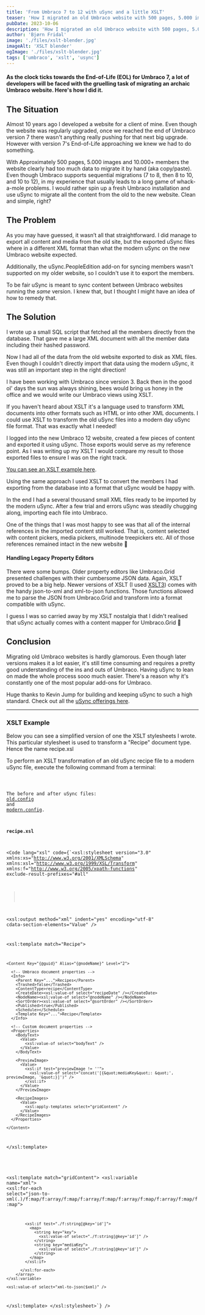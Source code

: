 ```yaml
---
title: 'From Umbraco 7 to 12 with uSync and a little XSLT'
teaser: 'How I migrated an old Umbraco website with 500 pages, 5.000 images and 10.000 members'
pubDate: 2023-10-06
description: 'How I migrated an old Umbraco website with 500 pages, 5.000 images and 10.000 members using uSync and XSLT'
author: 'Bjørn Fridal'
image: './files/xslt-blender.jpg'
imageAlt: 'XSLT blender'
ogImage: './files/xslt-blender.jpg'
tags: ['umbraco', 'xslt', 'usync']
---
```



#### As the clock ticks towards the End-of-Life (EOL) for Umbraco 7, a lot of developers will be faced with the gruelling task of migrating an archaic Umbraco website. Here's how I did it.

## The Situation

Almost 10 years ago I developed a website for a client of mine. Even though the website was regularly upgraded, once we reached the end of Umbraco version 7 there wasn't anything really pushing for that next big upgrade. However with version 7's End-of-Life approaching we knew we had to do something.

With Approximately 500 pages, 5.000 images and 10.000+ members the website clearly had too much data to migrate it by hand (aka copy/paste). Even though Umbraco supports sequential migrations (7 to 8, then 8 to 10, and 10 to 12), in my experience that usually leads to a long game of whack-a-mole problems. I would rather spin up a fresh Umbraco installation and use uSync to migrate all the content from the old to the new website. Clean and simple, right?

## The Problem

As you may have guessed, it wasn’t all that straightforward. I did manage to export all content and media from the old site, but the exported uSync files where in a different XML format than what the modern uSync on the new Umbraco website expected.

Additionally, the uSync.PeopleEdition add-on for syncing members wasn't supported on my older website, so I couldn't use it to export the members.

To be fair uSync is meant to sync content between Umbraco websites running the _same_ version. I knew that, but I thought I might have an idea of how to remedy that.

## The Solution

I wrote up a small SQL script that fetched all the members directly from the database. That gave me a large XML document with all the member data including their hashed password.

Now I had all of the data from the old website exported to disk as XML files. Even though I couldn't directly import that data using the modern uSync, it was still an important step in the right direction!

I have been working with Umbraco since version 3. Back then in the good ol' days the sun was always shining, bees would bring us honey in the office and we would write our Umbraco views using XSLT.

If you haven't heard about XSLT it's a language used to transform XML documents into other formats such as HTML or into other XML documents. I could use XSLT to transform the old uSync files into a modern day uSync file format. That was exactly what I needed!

I logged into the new Umbraco 12 website, created a few pieces of content and exported it using uSync. Those exports would serve as my reference point. As I was writing up my XSLT I would compare my result to those exported files to ensure I was on the right track.

[You can see an XSLT example here](#xslt-example).

Using the same approach I used XSLT to convert the members I had exporting from the database into a format that uSync would be happy with.

In the end I had a several thousand small XML files ready to be imported by the modern uSync. After a few trial and errors uSync was steadily chugging along, importing each file into Umbraco.

One of the things that I was most happy to see was that all of the internal references in the imported content still worked. That is, content selected with content pickers, media pickers, multinode treepickers etc. All of those references remained intact in the new website 🙌

#### Handling Legacy Property Editors

There were some bumps. Older property editors like Umbraco.Grid presented challenges with their cumbersome JSON data. Again, XSLT proved to be a big help. Newer versions of XSLT (I used [XSLT3](https://www.npmjs.com/package/xslt3)) comes with the handy json-to-xml and xml-to-json functions. Those functions allowed me to parse the JSON from Umbraco.Grid and transform into a format compatible with uSync.

I guess I was so carried away by my XSLT nostalgia that I didn't realised that uSync actually comes with a content mapper for Umbraco.Grid 🙈

## Conclusion

Migrating old Umbraco websites is hardly glamorous. Even though later versions makes it a lot easier, it's still time consuming and requires a pretty good understanding of the ins and outs of Umbraco. Having uSync to lean on made the whole process sooo much easier. There's a reason why it's constantly one of the most popular add-ons for Umbraco.

Huge thanks to Kevin Jump for building and keeping uSync to such a high standard. Check out all the <a href="https://jumoo.co.uk/uSync/" target="_blank">uSync offerings here</a>.

---

### XSLT Example

Below you can see a simplified version of one the XSLT stylesheets I wrote. This particular stylesheet is used to transform a "Recipe" document type. Hence the name recipe.xsl

To perform an XSLT transformation of an old uSync recipe file to a modern uSync file, execute the following command from a terminal:

<Code lang="sh" title="s" code='xslt3 -xsl:recipe.xsl -s:old.config -o:modern.config' />

The before and after uSync files: <a href="/assets/from-umbraco-7-to-12-with-usync-and-a-little-xslt/old.config.xml" target="_blank">old.config</a> and <a href="/assets/from-umbraco-7-to-12-with-usync-and-a-little-xslt/modern.config.xml" target="_blank">modern.config</a>.


#### recipe.xsl

<Code lang="xsl" code={`<xsl:stylesheet
  version="3.0"
  xmlns:xs="http://www.w3.org/2001/XMLSchema"
  xmlns:xsl="http://www.w3.org/1999/XSL/Transform"
  xmlns:f="http://www.w3.org/2005/xpath-functions"
  exclude-result-prefixes="#all"
>
  <xsl:output method="xml" indent="yes" encoding="utf-8" cdata-section-elements="Value" />

  <xsl:template match="Recipe">

    <Content Key="{@guid}" Alias="{@nodeName}" Level="2">

      <!-- Umbraco document properties -->
      <Info>
        <Parent Key="...">Recipes</Parent>
        <Trashed>false</Trashed>
        <ContentType>recipe</ContentType>
        <CreateDate><xsl:value-of select="recipeDate" /></CreateDate>
        <NodeName><xsl:value-of select="@nodeName" /></NodeName>
        <SortOrder><xsl:value-of select="@sortOrder" /></SortOrder>
        <Published>true</Published>
        <Schedule></Schedule>
        <Template Key="...">Recipe</Template>
      </Info>

      <!-- Custom document properties -->
      <Properties>
        <BodyText>
          <Value>
            <xsl:value-of select="bodyText" />
          </Value>
        </BodyText>

        <PreviewImage>
          <Value>
            <xsl:if test="previewImage != ''">
              <xsl:value-of select="concat('[{&quot;mediaKey&quot;: &quot;', previewImage, '&quot;}]')" />
            </xsl:if>
          </Value>
        </PreviewImage>

        <RecipeImages>
          <Value>
            <xsl:apply-templates select="gridContent" />
          </Value>
        </RecipeImages>
      </Properties>

    </Content>
  </xsl:template>

  <!--
  Convert gridContent JSON into XML, select the image IDs
  from deep within and turn it into a JSON array.
  -->
  <xsl:template match="gridContent">
    <xsl:variable name="xml">
      <array xmlns="http://www.w3.org/2005/xpath-functions">
        <xsl:for-each select="json-to-xml(.)/f:map/f:array/f:map/f:array/f:map/f:array/f:map/f:array/f:map/f:map">

            <xsl:if test="./f:string[@key='id']">
              <map>
                <string key="key">
                  <xsl:value-of select="./f:string[@key='id']" />
                </string>
                <string key="mediaKey">
                  <xsl:value-of select="./f:string[@key='id']" />
                </string>
              </map>
            </xsl:if>

          </xsl:for-each>
        </array>
    </xsl:variable>

    <xsl:value-of select="xml-to-json($xml)" />

  </xsl:template>
</xsl:stylesheet>`} />
